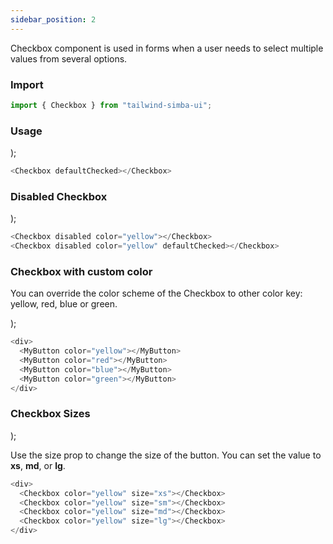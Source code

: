```yaml
---
sidebar_position: 2
---
```



Checkbox component is used in forms when a user needs to select multiple values from several options.

### **Import**

```js
import { Checkbox } from "tailwind-simba-ui";
```

### **Usage**

  <div className="flex h-16 items-center border-2	rounded-xl mb-4">
    <div className="pr-2 pl-2">
      <Checkbox color="yellow" defaultChecked></Checkbox>
    </div>
  </div>
);

<CheckboxUsage></CheckboxUsage>

```js
<Checkbox defaultChecked></Checkbox>
```

### **Disabled Checkbox**

  <div className="flex h-24 items-center border-2	rounded-xl mb-4">
    <div className="pr-2 pl-2">
      <Checkbox disabled color="yellow"></Checkbox>
    </div>
    <div>
      <Checkbox disabled defaultChecked color="yellow"></Checkbox>
    </div>
  </div>
);

<DisabledCheckbox></DisabledCheckbox>

```js
<Checkbox disabled color="yellow"></Checkbox>
<Checkbox disabled color="yellow" defaultChecked></Checkbox>
```

### **Checkbox with custom color**

You can override the color scheme of the Checkbox to other color key: yellow, red, blue or green.

  <div className="flex h-24 items-center border-2	rounded-xl mb-4">
    <div className="pr-2 pl-2">
      <Checkbox color="yellow"></Checkbox>
    </div>
    <div className="pr-2">
      <Checkbox color="red"></Checkbox>
    </div>
    <div className="pr-2">
      <Checkbox color="blue"></Checkbox>
    </div>
    <div>
      <Checkbox color="green"></Checkbox>
    </div>
  </div>
);

<CheckboxColors></CheckboxColors>

```js
<div>
  <MyButton color="yellow"></MyButton>
  <MyButton color="red"></MyButton>
  <MyButton color="blue"></MyButton>
  <MyButton color="green"></MyButton>
</div>
```

### **Checkbox Sizes**

  <div className="flex h-24 items-center border-2	rounded-xl mb-4">
    <div className="pr-2 pl-2">
      <Checkbox color="yellow" size="xs"></Checkbox>
    </div>
    <div className="pr-2">
      <Checkbox color="yellow" size="md"></Checkbox>
    </div>
    <div>
      <Checkbox color="yellow" size="lg"></Checkbox>
    </div>
  </div>
);

Use the size prop to change the size of the button. You can set the value to **xs**, **md**, or **lg**.

<CheckboxSizes></CheckboxSizes>

```js
<div>
  <Checkbox color="yellow" size="xs"></Checkbox>
  <Checkbox color="yellow" size="sm"></Checkbox>
  <Checkbox color="yellow" size="md"></Checkbox>
  <Checkbox color="yellow" size="lg"></Checkbox>
</div>
```
